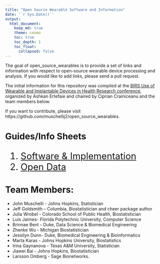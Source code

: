```yaml
---
title: "Open Source Wearable Software and Information"
date: '`r Sys.Date()`'
output: 
  html_document:
    keep_md: true
    theme: cosmo
    toc: true
    toc_depth: 1
    toc_float:
      collapsed: false
---
```




The goal of open_source_wearables is to provide a set of links and information with respect to open-source wearable device processing and analysis.  If you would like to add links, please send a pull request.

The initial information for this repository was compiled at the [BIRS Use of Wearable and Implantable Devices in Health Research conference](https://workshops.birs.ca/events/20w5109/schedule), organized by Ashkan Ertefaie and chaired by Ciprian Crainiceanu and the team members below.

If you want to contribute, please visit https://github.com/muschellij2/open_source_wearables.  

# Guides/Info Sheets

<div style="font-size:22pt">
1. [Software & Implementation](implementation/index.html)
2. [Open Data](data/index.html)
</div>

# Team Members:
- John Muschelli - Johns Hopkins, Statistician
- Jeff Goldsmith -- Columbia, Biostatistician and cheer package author
- Julia Wrobel - Colorado School of Public Health, Biostatistician	
- Luis Jaimes- Florida Polytechnic University,  Computer Science
- Brinnae Bent - Duke, Data Science & Biomedical Engineering
- Zhenke Wu - Michigan Biostatistician	
- Jessilyn Dunn- Duke, Biomedical Engineering & Bioinformatics
- Marta Karas - Johns Hopkins University, Biostatistics
- Irina Gaynanova - Texas A&M University, Statistician
- Jiawei Bai - Johns Hopkins, Biostatistician
- Larsson Omberg - Sage Bionetworks.


